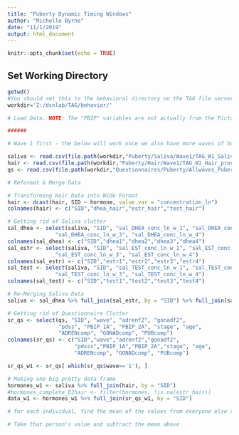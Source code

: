 ```yaml
---
title: "Puberty Dynamic Timing Windows"
author: "Michelle Byrne"
date: "11/1/2019"
output: html_document
---
```


```r
knitr::opts_chunk$set(echo = TRUE)
```

## Set Working Directory
```r
getwd()
#You should set this to the behavioral directory on the TAG file server 
workdir='Z:/dsnlab/TAG/behavior/' 
```


```r
# Load Data. NOTE: The "PBIP" variables are not actually from the Picture Based Interview of Puberty (PBIP) but the Udry & Morris Line drawings

######

# Wave 1 first - the below will work once we also have more waves of hormones, but for now I'm just removing waves 2 and 3 of the questionnaires

saliva <- read.csv(file.path(workdir,"Puberty/Saliva/Wave1/TAG_W1_Saliva_wide_cens_only4.csv", fsep=""))
hair <- read.csv(file.path(workdir,"Puberty/Hair/Wave1/TAG_W1_Hair_processed.csv", fsep=""))
qs <- read.csv(file.path(workdir,"Questionnaires/Puberty/Allwaves_PubertyComposite.csv", fsep=""))

# Reformat & Merge Data

# Transforming Hair Data into Wide Format
hair <- dcast(hair, SID ~ hormone, value.var = "concentration_ln")
colnames(hair) <- c("SID","dhea_hair","estr_hair","test_hair")

# Getting rid of Saliva clutter
sal_dhea <- select(saliva, "SID", "sal_DHEA_conc_ln_w_1", "sal_DHEA_conc_ln_w_2", 
               "sal_DHEA_conc_ln_w_3", "sal_DHEA_conc_ln_w_4")
colnames(sal_dhea) <- c("SID","dhea1","dhea2","dhea3","dhea4")
sal_estr <- select(saliva, "SID", "sal_EST_conc_ln_w_1", "sal_EST_conc_ln_w_2", 
               "sal_EST_conc_ln_w_3", "sal_EST_conc_ln_w_4")
colnames(sal_estr) <- c("SID","estr1","estr2","estr3","estr4")
sal_test <- select(saliva, "SID", "sal_TEST_conc_ln_w_1", "sal_TEST_conc_ln_w_2", 
               "sal_TEST_conc_ln_w_3", "sal_TEST_conc_ln_w_4")
colnames(sal_test) <- c("SID","test1","test2","test3","test4")

# Re-Merging Saliva Data
saliva <- sal_dhea %>% full_join(sal_estr, by = "SID") %>% full_join(sal_test, by = "SID")

# Getting rid of Questionnaire Clutter
sr_qs <- select(qs, "SID", "wave", "adrenf2", "gonadf2", 
                "pdss", "PBIP_1A", "PBIP_2A", "stage", "age",
                "ADRENcomp", "GONADcomp", "PUBcomp")
colnames(sr_qs) <- c("SID","wave","adrenf2","gonadf2",
                     "pdsss","PBIP_1A","PBIP_2A","stage", "age",
                     "ADRENcomp", "GONADcomp", "PUBcomp")

sr_qs_w1 <- sr_qs[ which(sr_qs$wave=='1'), ]

# Making one big pretty data frame
hormones_w1 <- saliva %>% full_join(hair, by = "SID")
#hormones_complete_E2hair <- filter(hormones, !is.na(estr_hair))
data_w1 <- hormones_w1 %>% full_join(sr_qs_w1, by = "SID")

```

```r

# for each individual, find the mean of the values from everyone else that is within 1 year age of them (+/- 0.5)

# Take that person's value and subtract the mean above

```

